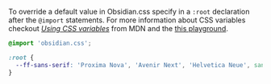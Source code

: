 To override a default value in Obsidian.css specify in a `:root` declaration after the `@import` statements. For more information about CSS variables checkout [_Using CSS variables_](https://developer.mozilla.org/en-US/docs/Web/CSS/Using_CSS_variables) from MDN and the [this playground](https://preset-env.cssdb.org/playground).

```css
@import 'obsidian.css';

:root {
  --ff-sans-serif: 'Proxima Nova', 'Avenir Next', 'Helvetica Neue', sans-serif;
}
```